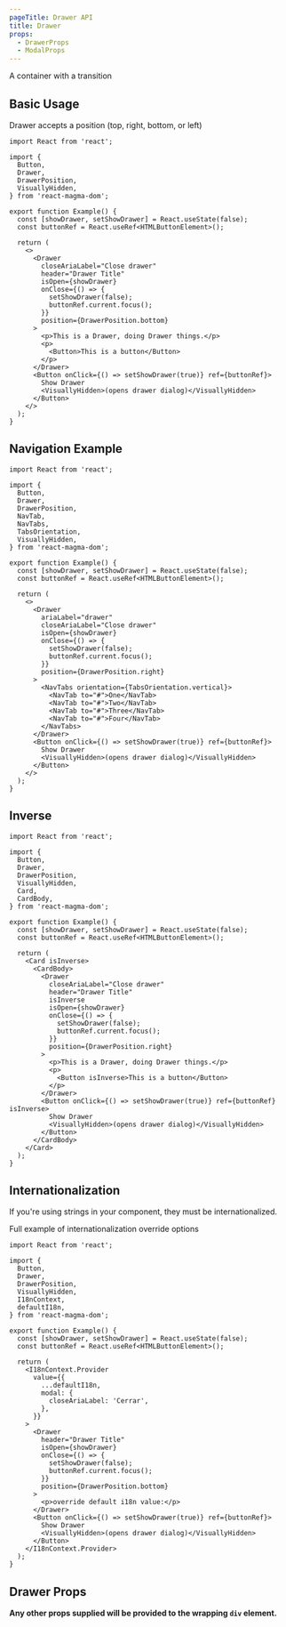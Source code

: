 ```yaml
---
pageTitle: Drawer API
title: Drawer
props:
  - DrawerProps
  - ModalProps
---
```


<PageContent componentName="drawer" type="api">

<LeadParagraph>A container with a transition</LeadParagraph>

## Basic Usage

Drawer accepts a position (top, right, bottom, or left)

```tsx
import React from 'react';

import {
  Button,
  Drawer,
  DrawerPosition,
  VisuallyHidden,
} from 'react-magma-dom';

export function Example() {
  const [showDrawer, setShowDrawer] = React.useState(false);
  const buttonRef = React.useRef<HTMLButtonElement>();

  return (
    <>
      <Drawer
        closeAriaLabel="Close drawer"
        header="Drawer Title"
        isOpen={showDrawer}
        onClose={() => {
          setShowDrawer(false);
          buttonRef.current.focus();
        }}
        position={DrawerPosition.bottom}
      >
        <p>This is a Drawer, doing Drawer things.</p>
        <p>
          <Button>This is a button</Button>
        </p>
      </Drawer>
      <Button onClick={() => setShowDrawer(true)} ref={buttonRef}>
        Show Drawer
        <VisuallyHidden>(opens drawer dialog)</VisuallyHidden>
      </Button>
    </>
  );
}
```

## Navigation Example

```tsx
import React from 'react';

import {
  Button,
  Drawer,
  DrawerPosition,
  NavTab,
  NavTabs,
  TabsOrientation,
  VisuallyHidden,
} from 'react-magma-dom';

export function Example() {
  const [showDrawer, setShowDrawer] = React.useState(false);
  const buttonRef = React.useRef<HTMLButtonElement>();

  return (
    <>
      <Drawer
        ariaLabel="drawer"
        closeAriaLabel="Close drawer"
        isOpen={showDrawer}
        onClose={() => {
          setShowDrawer(false);
          buttonRef.current.focus();
        }}
        position={DrawerPosition.right}
      >
        <NavTabs orientation={TabsOrientation.vertical}>
          <NavTab to="#">One</NavTab>
          <NavTab to="#">Two</NavTab>
          <NavTab to="#">Three</NavTab>
          <NavTab to="#">Four</NavTab>
        </NavTabs>
      </Drawer>
      <Button onClick={() => setShowDrawer(true)} ref={buttonRef}>
        Show Drawer
        <VisuallyHidden>(opens drawer dialog)</VisuallyHidden>
      </Button>
    </>
  );
}
```

## Inverse

```tsx
import React from 'react';

import {
  Button,
  Drawer,
  DrawerPosition,
  VisuallyHidden,
  Card,
  CardBody,
} from 'react-magma-dom';

export function Example() {
  const [showDrawer, setShowDrawer] = React.useState(false);
  const buttonRef = React.useRef<HTMLButtonElement>();

  return (
    <Card isInverse>
      <CardBody>
        <Drawer
          closeAriaLabel="Close drawer"
          header="Drawer Title"
          isInverse
          isOpen={showDrawer}
          onClose={() => {
            setShowDrawer(false);
            buttonRef.current.focus();
          }}
          position={DrawerPosition.right}
        >
          <p>This is a Drawer, doing Drawer things.</p>
          <p>
            <Button isInverse>This is a button</Button>
          </p>
        </Drawer>
        <Button onClick={() => setShowDrawer(true)} ref={buttonRef} isInverse>
          Show Drawer
          <VisuallyHidden>(opens drawer dialog)</VisuallyHidden>
        </Button>
      </CardBody>
    </Card>
  );
}
```

## Internationalization

If you're using strings in your component, they must be internationalized.

Full example of <Link to="/api/internationalization">internationalization override options</Link>

```tsx
import React from 'react';

import {
  Button,
  Drawer,
  DrawerPosition,
  VisuallyHidden,
  I18nContext,
  defaultI18n,
} from 'react-magma-dom';

export function Example() {
  const [showDrawer, setShowDrawer] = React.useState(false);
  const buttonRef = React.useRef<HTMLButtonElement>();

  return (
    <I18nContext.Provider
      value={{
        ...defaultI18n,
        modal: {
          closeAriaLabel: 'Cerrar',
        },
      }}
    >
      <Drawer
        header="Drawer Title"
        isOpen={showDrawer}
        onClose={() => {
          setShowDrawer(false);
          buttonRef.current.focus();
        }}
        position={DrawerPosition.bottom}
      >
        <p>override default i18n value:</p>
      </Drawer>
      <Button onClick={() => setShowDrawer(true)} ref={buttonRef}>
        Show Drawer
        <VisuallyHidden>(opens drawer dialog)</VisuallyHidden>
      </Button>
    </I18nContext.Provider>
  );
}
```

## Drawer Props

**Any other props supplied will be provided to the wrapping `div` element.**

<DrawerProps />
<ModalProps />

</PageContent>
